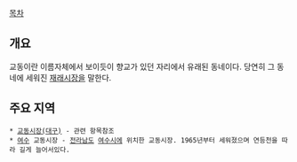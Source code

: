 [[목차]]
== 개요 ==
교동이란 이름자체에서 보이듯이 향교가 있던 자리에서 유래된 동네이다. 당연히 그 동네에 세워진 [[재래시장]]을 말한다.

== 주요 지역 ==
 * [[교동시장(대구)]] - 관련 항목참조
 * [[여수시|여수]] 교동시장 - [[전라남도]] [[여수시]]에 위치한 교동시장. 1965년부터 세워졌으며 연등천을 따라 길게 늘어서있다.
